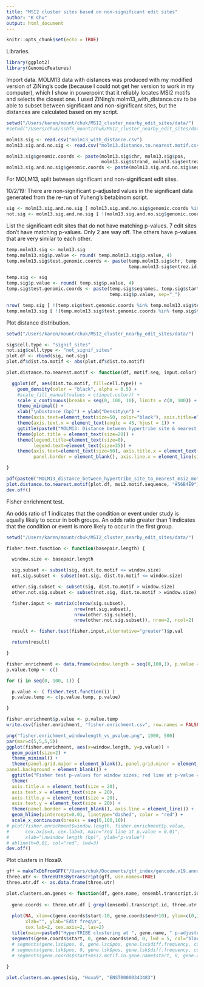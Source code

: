 ```yaml
---
title: "MSI2 cluster sites based on non-significant edit sites"
author: "K Chu"
output: html_document
---
```


```r
knitr::opts_chunk$set(echo = TRUE)
```

Libraries.

```r
library(ggplot2)
library(GenomicFeatures)
```

Import data.
MOLM13 data with distances was produced with my modified version of ZiNing's code (because I could not get her version to work in my computer), which I show in powerpoint that it reliably locates MSI2 motifs and selects the closest one.
I used ZiNing's molm13_with_distance.csv to be able to subset between significant and non-significant sites, but the distances are calculated based on my script.

```r
setwd("/Users/karen/mount/chuk/MSI2_cluster_nearby_edit_sites/data/")
#setwd("/Users/chuk/sshfs_mount/chuk/MSI2_cluster_nearby_edit_sites/data/")

molm13.sig <- read.csv("molm13_with_distance.csv")
molm13.sig.and.no.sig <- read.csv("molm13.distance.to.nearest.motif.csv")

molm13.sig$genomic.coords <- paste(molm13.sig$chr, molm13.sig$pos, 
                                   molm13.sig$strand, molm13.sig$entrez.id, sep="_")
molm13.sig.and.no.sig$genomic.coords <- paste(molm13.sig.and.no.sig$seqnames, molm13.sig.and.no.sig$start, molm13.sig.and.no.sig$strand, molm13.sig.and.no.sig$entrez.id, sep="_")
```

For MOLM13, split between significant and non-significant edit sites.

10/2/19: There are non-significant p-adjusted values in the significant data generated from the re-run of Yuheng's betabinom script.

```r
sig <- molm13.sig.and.no.sig [ molm13.sig.and.no.sig$genomic.coords %in% molm13.sig$genomic.coords, ]
not.sig <- molm13.sig.and.no.sig [ !(molm13.sig.and.no.sig$genomic.coords %in% molm13.sig$genomic.coords), ]
```

List the significant edit sites that do not have matching p-values.
7 edit sites don't have matching p-values. Only 2 are way off. The others have p-values that are very similar to each other.

```r
temp.molm13.sig <- molm13.sig
temp.molm13.sig$p.value <- round( temp.molm13.sig$p.value, 4)
temp.molm13.sig$test.genomic.coords <- paste(temp.molm13.sig$chr, temp.molm13.sig$pos, temp.molm13.sig$strand,
                                             temp.molm13.sig$entrez.id, temp.molm13.sig$p.value, sep="_")

temp.sig <- sig
temp.sig$p.value <- round( temp.sig$p.value, 4)
temp.sig$test.genomic.coords <- paste(temp.sig$seqnames, temp.sig$start, temp.sig$strand, temp.sig$entrez.id, 
                                      temp.sig$p.value, sep="_")

nrow( temp.sig [ !(temp.sig$test.genomic.coords %in% temp.molm13.sig$test.genomic.coords), ] )
temp.molm13.sig [ !(temp.molm13.sig$test.genomic.coords %in% temp.sig$test.genomic.coords), ]
```


Plot distance distribution.

```r
setwd("/Users/karen/mount/chuk/MSI2_cluster_nearby_edit_sites/data/")

sig$cell.type <- "signif_sites"
not.sig$cell.type <- "not_signif_sites"
plot.df <- rbind(sig, not.sig)
plot.df$dist.to.motif <- abs(plot.df$dist.to.motif)

plot.distance.to.nearest.motif <- function(df, motif.seq, input.color) {

  ggplot(df, aes(dist.to.motif, fill=cell.type)) + 
    geom_density(color = "black", alpha = 0.5) + 
    #scale_fill_manual(values = c(input.color)) +
    scale_x_continuous(breaks = seq(0, 100, 10), limits = c(0, 100)) +
    theme_minimal() +
    xlab("\nDistance (bp)") + ylab("Density\n") +
    theme(axis.text=element_text(size=50, color="black"), axis.title=element_text(size=50, color="black")) + # make axis labels bigger
    theme(axis.text.x = element_text(angle = 45, hjust = 1)) +
    ggtitle(paste0("MOLM13: Distance between hypertribe site & nearest motif\n")) +
    theme(plot.title = element_text(size=20)) +
    theme(legend.title=element_text(size=0), 
          legend.text=element_text(size=35)) +
    theme(axis.text=element_text(size=50), axis.title.x = element_text(size=50), axis.title.y = element_text(size=50), #edit font size of x & y labels
          panel.border = element_blank(), axis.line.x = element_line(size = 1.5), axis.line.y = element_line(size = 1.5)) #get rid of top and right border lines

}

pdf(paste0("MOLM13_distance_between_hypertribe_site_to_nearest_msi2_motif_significant_and_not_significant_edit_sites", msi2.motif.sequence, ".pdf"), 15, 10)
plot.distance.to.nearest.motif(plot.df, msi2.motif.sequence, "#56B4E9")
dev.off()
```


Fisher enrichment test.

An odds ratio of 1 indicates that the condition or event under study is equally likely to occur in both groups. An odds ratio greater than 1 indicates that the condition or event is more likely to occur in the first group.


```r
setwd("/Users/karen/mount/chuk/MSI2_cluster_nearby_edit_sites/data/")

fisher.test.function <- function(basepair.length) {

  window.size <- basepair.length

  sig.subset <- subset(sig, dist.to.motif <= window.size)
  not.sig.subset <- subset(not.sig, dist.to.motif <= window.size)

  other.sig.subset <- subset(sig, dist.to.motif > window.size)
  other.not.sig.subset <- subset(not.sig, dist.to.motif > window.size)

  fisher.input <- matrix(c(nrow(sig.subset),
                         nrow(not.sig.subset),
                         nrow(other.sig.subset),
                         nrow(other.not.sig.subset)), nrow=2, ncol=2)

  result <- fisher.test(fisher.input,alternative="greater")$p.val

  return(result)

}

fisher.enrichment <- data.frame(window.length = seq(0,100,1), p.value = NA)
p.value.temp <- c()

for (i in seq(0, 100, 1)) {

  p.value <- ( fisher.test.function(i) )
  p.value.temp <- c(p.value.temp, p.value)

}

fisher.enrichment$p.value <- p.value.temp
write.csv(fisher.enrichment, "fisher.enrichment.csv", row.names = FALSE)

png("fisher.enrichment_windowlength_vs_pvalue.png", 1000, 500)
par(mar=c(5,5,5,5))
ggplot(fisher.enrichment, aes(x=window.length, y=p.value)) +
  geom_point(size=2) +
  theme_minimal() +
  theme(panel.grid.major = element_blank(), panel.grid.minor = element_blank(),
panel.background = element_blank()) +
  ggtitle("Fisher test p-values for window sizes; red line at p-value = 0.01") +
  theme(
  axis.title.x = element_text(size = 20),
  axis.text.x = element_text(size = 20),
  axis.title.y = element_text(size = 20),
  axis.text.y = element_text(size = 20)) +
  theme(panel.border = element_blank(), axis.line = element_line()) +
  geom_hline(yintercept=0.01, linetype="dashed", color = "red") +
  scale_x_continuous(breaks = seq(0,100,10))
# plot(fisher.enrichment$window.length, fisher.enrichment$p.value,
#      cex.axis=3, cex.lab=3, main="red line at p.value = 0.01",
#      xlab="\nwindow length (bp)", ylab="p-value")
# abline(h=0.01, col="red", lwd=3)
dev.off()
```









##################################

Plot clusters in Hoxa9.

```r
gff = makeTxDbFromGFF("/Users/chuk/Documents/gtf_index/gencode.v19.annotation.gtf")
three.utr <- threeUTRsByTranscript(gff, use.names=TRUE)
three.utr.df <- as.data.frame(three.utr)
```


```r
plot.clusters.on.genes <- function(df, gene.name, ensembl.transcript.id) {
  
  gene.coords <- three.utr.df [ grepl(ensembl.transcript.id, three.utr.df$group_name), ]
  
  plot(NA, xlim=c(gene.coords$start-10, gene.coords$end+10), ylim=c(0,1),
       xlab="", ylab="Edit freq\n",
       cex.lab=2, cex.axis=2, las=2)
  title(main=paste0("HyperTRIBE clustering at ", gene.name, " p-adjusted < ", padj.thres), cex.main=2)
  segments(gene.coords$start, 0, gene.coords$end, 0, lwd = 5, col="black")
  # segments(gene.lsc$pos, 0, gene.lsc$pos, gene.lsc$diff.frequency, col="red", lwd=5)
  # segments(gene.lsk$pos, 0, gene.lsk$pos, gene.lsk$diff.frequency, col="blue", lwd=5)
  # segments(gene.coords$start+msi2.motif.in.gene.name$start, 0, gene.coords$start+msi2.motif.in.gene.name$end, 0, col="green", lwd=5)
  
}

plot.clusters.on.genes(sig, "Hoxa9", "ENST00000343483")
```












